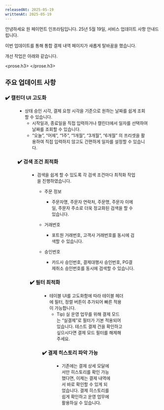 ```yaml
---
releasedAt: 2025-05-19
writtenAt: 2025-05-19
---
```




안녕하세요 원 페이먼트 인프라팀입니다. 25년 5월 19일, 서비스 업데이트 사항 안내드립니다.

이번 업데이트를 통해 통합 결제 내역 페이지가 새롭게 탈바꿈을 했습니다.

개선 작업은 아래와 같습니다.

<prose.h3>
  <Console />
</prose.h3>

## 주요 업데이트 사항

### ✔️ 캘린더 UI 고도화

<Figure src={Image0} />

- 상태 승인 시각, 결제 요청 시각을 기준으로 원하는 날짜를 쉽게 조회할 수 있습니다.
  - 시작일과, 종료일을 직접 입력하거나 캘린더에서 일자를 선택하여 날짜를 조회할 수 있습니다.
  - “오늘”, “어제”, “1주”, “1개월”, “3개월”, “6개월” 의 프리셋을 활용하여 직접 입력하지 않고도 간편하게 일자를 설정할 수 있습니다.

### ✔️ 검색 조건 최적화

<Figure src={Image1} />

- 검색을 쉽게 할 수 있도록 각 검색 조건마다 최적화 작업을 진행하였습니다.
  - 주문 정보
    - 주문자명, 주문자 연락처, 주문명, 주문자 이메일, 주문자 주소로 더욱 정교화된 검색을 할 수 있습니다.

  - 거래번호
    - 포트원 거래번호, 고객사 거래번호를 동시에 검색할 수 있습니다.

  - 승인번호
    - 카드사 승인번호, 결제대행사 승인번호, PG결제취소 승인번호를 동시에 검색할 수 있습니다.

### ✔️ 필터 최적화

<Figure src={Image2} />

- 테이블 UI를 고도화함에 따라 테이블 헤더에 필터, 정렬 버튼이 추가되어 빠른 적용이 가능합니다.
  - Tip) 실 운영 업무를 위해 결제 모드는 “실결제”로 필터가 기본 적용되어 있습니다. 테스트 결제 건을 확인하고 싶으시다면 결제 모드 필터를 해제해 주세요.

### ✔️ 결제 히스토리 파악 가능

<Figure src={Image3} />

- 기존에는 결제 상세 모달에서만 히스토리를 확인 가능했다면, 이제는 결제 내역에서 바로 확인할 수 있게 되었습니다. 결제 히스토리를 쉽게 확인하고 운영 업무에 활용하실 수 있습니다.
